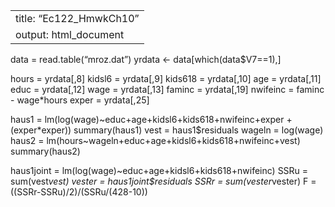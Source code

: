
---
title: "Ec122_HmwkCh10"
output: html_document
---

data = read.table("mroz.dat")
yrdata <- data[which(data$V7==1),]

hours = yrdata[,8]
kidsl6 = yrdata[,9]
kids618 = yrdata[,10]
age = yrdata[,11]
educ = yrdata[,12]
wage = yrdata[,13]
faminc = yrdata[,19]
nwifeinc = faminc - wage*hours
exper = yrdata[,25]

haus1 = lm(log(wage)~educ+age+kidsl6+kids618+nwifeinc+exper + (exper*exper))
summary(haus1)
vest = haus1$residuals
wageln = log(wage)
haus2 = lm(hours~wageln+educ+age+kidsl6+kids618+nwifeinc+vest)
summary(haus2)

haus1joint = lm(log(wage)~educ+age+kidsl6+kids618+nwifeinc)
SSRu = sum(vest*vest)
vester = haus1joint$residuals
SSRr = sum(vester*vester)
F = ((SSRr-SSRu)/2)/(SSRu/(428-10))

